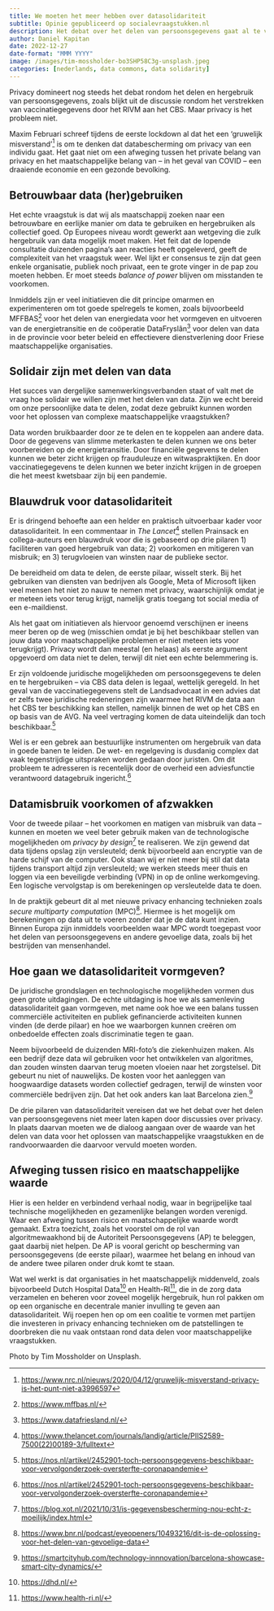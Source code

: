 ```yaml
---
title: We moeten het meer hebben over datasolidariteit
subtitle: Opinie gepubliceerd op socialevraagstukken.nl
description: Het debat over het delen van persoonsgegevens gaat al te vaak over privacy. We moeten het meer hebben over de maatschappelijke waarde van data delen, over datasolidariteit.
author: Daniel Kapitan
date: 2022-12-27
date-format: "MMM YYYY"
image: /images/tim-mossholder-bo3SHP58C3g-unsplash.jpeg
categories: [nederlands, data commons, data solidarity]
---
```

Privacy domineert nog steeds het debat rondom het delen en hergebruik van persoonsgegevens, zoals blijkt uit de discussie rondom het verstrekken van vaccinatiegegevens door het RIVM aan het CBS. Maar privacy is het probleem niet.

Maxim Februari schreef tijdens de eerste lockdown al dat het een ‘gruwelijk misverstand’[^1] is om te denken dat databescherming om privacy van een individu gaat. Het gaat niet om een afweging tussen het private belang van privacy en het maatschappelijke belang van – in het geval van COVID – een draaiende economie en een gezonde bevolking.

## Betrouwbaar data (her)gebruiken

Het echte vraagstuk is dat wij als maatschappij zoeken naar een betrouwbare en eerlijke manier om data te gebruiken en hergebruiken als collectief goed. Op Europees niveau wordt gewerkt aan wetgeving die zulk hergebruik van data mogelijk moet maken. Het feit dat de lopende consultatie duizenden pagina’s aan reacties heeft opgeleverd, geeft de complexiteit van het vraagstuk weer. Wel lijkt er consensus te zijn dat geen enkele organisatie, publiek noch privaat, een te grote vinger in de pap zou moeten hebben. Er moet steeds _balance of power_ blijven om misstanden te voorkomen.

Inmiddels zijn er veel initiatieven die dit principe omarmen en experimenteren om tot goede spelregels te komen, zoals bijvoorbeeld MFFBAS[^2] voor het delen van energiedata voor het vormgeven en uitvoeren van de energietransitie en de coöperatie DataFryslân[^3] voor delen van data in de provincie voor beter beleid en effectievere dienstverlening door Friese maatschappelijke organisaties.

## Solidair zijn met delen van data

Het succes van dergelijke samenwerkingsverbanden staat of valt met de vraag hoe solidair we willen zijn met het delen van data. Zijn we echt bereid om onze persoonlijke data te delen, zodat deze gebruikt kunnen worden voor het oplossen van complexe maatschappelijke vraagstukken?

Data worden bruikbaarder door ze te delen en te koppelen aan andere data. Door de gegevens van slimme meterkasten te delen kunnen we ons beter voorbereiden op de energietransitie. Door financiële gegevens te delen kunnen we beter zicht krijgen op frauduleuze en witwaspraktijken. En door vaccinatiegegevens te delen kunnen we beter inzicht krijgen in de groepen die het meest kwetsbaar zijn bij een pandemie.

## Blauwdruk voor datasolidariteit

Er is dringend behoefte aan een helder en praktisch uitvoerbaar kader voor datasolidariteit. In een commentaar in _The Lancet_[^4] stellen Prainsack en collega-auteurs een blauwdruk voor die is gebaseerd op drie pilaren 1) faciliteren van goed hergebruik van data; 2) voorkomen en mitigeren van misbruik; en 3) terugvloeien van winsten naar de publieke sector.

De bereidheid om data te delen, de eerste pilaar, wisselt sterk. Bij het gebruiken van diensten van bedrijven als Google, Meta of Microsoft lijken veel mensen het niet zo nauw te nemen met privacy, waarschijnlijk omdat je er meteen iets voor terug krijgt, namelijk gratis toegang tot social media of een e-maildienst.

Als het gaat om initiatieven als hiervoor genoemd verschijnen er ineens meer beren op de weg (misschien omdat je bij het beschikbaar stellen van jouw data voor maatschappelijke problemen er niet meteen iets voor terugkrijgt). Privacy wordt dan meestal (en helaas) als eerste argument opgevoerd om data niet te delen, terwijl dit niet een echte belemmering is.

Er zijn voldoende juridische mogelijkheden om persoonsgegevens te delen en te hergebruiken – via CBS data delen is legaal, wettelijk geregeld. In het geval van de vaccinatiegegevens stelt de Landsadvocaat in een advies dat er zelfs twee juridische redeneringen zijn waarmee het RIVM de data aan het CBS ter beschikking kan stellen, namelijk binnen de wet op het CBS en op basis van de AVG. Na veel vertraging komen de data uiteindelijk dan toch beschikbaar.[^5]

Wel is er een gebrek aan bestuurlijke instrumenten om hergebruik van data in goede banen te leiden. De wet- en regelgeving is dusdanig complex dat vaak tegenstrijdige uitspraken worden gedaan door juristen. Om dit probleem te adresseren is recentelijk door de overheid een adviesfunctie verantwoord datagebruik ingericht.[^6]

## Datamisbruik voorkomen of afzwakken

Voor de tweede pilaar – het voorkomen en matigen van misbruik van data – kunnen en moeten we veel beter gebruik maken van de technologische mogelijkheden om _privacy by design_[^7] te realiseren. We zijn gewend dat data tijdens opslag zijn versleuteld; denk bijvoorbeeld aan encryptie van de harde schijf van de computer. Ook staan wij er niet meer bij stil dat data tijdens transport altijd zijn versleuteld; we werken steeds meer thuis en loggen via een beveiligde verbinding (VPN) in op de online werkomgeving. Een logische vervolgstap is om berekeningen op versleutelde data te doen.

In de praktijk gebeurt dit al met nieuwe privacy enhancing technieken zoals _secure multiparty computation_ (MPC)[^8]. Hiermee is het mogelijk om berekeningen op data uit te voeren zonder dat je de data kunt inzien. Binnen Europa zijn inmiddels voorbeelden waar MPC wordt toegepast voor het delen van persoonsgegevens en andere gevoelige data, zoals bij het bestrijden van mensenhandel.

## Hoe gaan we datasolidariteit vormgeven?

De juridische grondslagen en technologische mogelijkheden vormen dus geen grote uitdagingen. De echte uitdaging is hoe we als samenleving datasolidariteit gaan vormgeven, met name ook hoe we een balans tussen commerciële activiteiten en publiek gefinancierde activiteiten kunnen vinden (de derde pilaar) en hoe we waarborgen kunnen creëren om onbedoelde effecten zoals discriminatie tegen te gaan.

Neem bijvoorbeeld de duizenden MRI-foto’s die ziekenhuizen maken. Als een bedrijf deze data wil gebruiken voor het ontwikkelen van algoritmes, dan zouden winsten daarvan terug moeten vloeien naar het zorgstelsel. Dit gebeurt nu niet of nauwelijks. De kosten voor het aanleggen van hoogwaardige datasets worden collectief gedragen, terwijl de winsten voor commerciële bedrijven zijn. Dat het ook anders kan laat Barcelona zien.[^9]

De drie pilaren van datasolidariteit vereisen dat we het debat over het delen van persoonsgegevens niet meer laten kapen door discussies over privacy. In plaats daarvan moeten we de dialoog aangaan over de waarde van het delen van data voor het oplossen van maatschappelijke vraagstukken en de randvoorwaarden die daarvoor vervuld moeten worden.

## Afweging tussen risico en maatschappelijke waarde

Hier is een helder en verbindend verhaal nodig, waar in begrijpelijke taal technische mogelijkheden en gezamenlijke belangen worden verenigd. Waar een afweging tussen risico en maatschappelijke waarde wordt gemaakt. Extra toezicht, zoals het voorstel om de rol van algoritmewaakhond bij de Autoriteit Persoonsgegevens (AP) te beleggen, gaat daarbij niet helpen. De AP is vooral gericht op bescherming van persoonsgegevens (de eerste pilaar), waarmee het belang en inhoud van de andere twee pilaren onder druk komt te staan.

Wat wel werkt is dat organisaties in het maatschappelijk middenveld, zoals bijvoorbeeld Dutch Hospital Data[^10] en Health-RI[^11], die in de zorg data verzamelen en beheren voor zoveel mogelijk hergebruik, hun rol pakken om op een organische en decentrale manier invulling te geven aan datasolidariteit. Wij roepen hen op om een coalitie te vormen met partijen die investeren in privacy enhancing technieken om de patstellingen te doorbreken die nu vaak ontstaan rond data delen voor maatschappelijke vraagstukken.

Photo by Tim Mossholder on Unsplash.
  

[^1]: [https://www.nrc.nl/nieuws/2020/04/12/gruwelijk-misverstand-privacy-is-het-punt-niet-a3996597](https://www.nrc.nl/nieuws/2020/04/12/gruwelijk-misverstand-privacy-is-het-punt-niet-a3996597)
[^2]: [https://www.mffbas.nl/](https://www.mffbas.nl/)
[^3]: [https://www.datafriesland.nl/](https://www.datafriesland.nl/)
[^4]: [https://www.thelancet.com/journals/landig/article/PIIS2589-7500(22)00189-3/fulltext](https://www.thelancet.com/journals/landig/article/PIIS2589-7500(22)00189-3/fulltext)
[^5]: [https://nos.nl/artikel/2452901-toch-persoonsgegevens-beschikbaar-voor-vervolgonderzoek-oversterfte-coronapandemie](https://nos.nl/artikel/2452901-toch-persoonsgegevens-beschikbaar-voor-vervolgonderzoek-oversterfte-coronapandemie)
[^6]: [https://nos.nl/artikel/2452901-toch-persoonsgegevens-beschikbaar-voor-vervolgonderzoek-oversterfte-coronapandemie](https://nos.nl/artikel/2452901-toch-persoonsgegevens-beschikbaar-voor-vervolgonderzoek-oversterfte-coronapandemie)
[^7]: [https://blog.xot.nl/2021/10/31/is-gegevensbescherming-nou-echt-z-moeilijk/index.html](https://blog.xot.nl/2021/10/31/is-gegevensbescherming-nou-echt-z-moeilijk/index.html)
[^8]: [https://www.bnr.nl/podcast/eyeopeners/10493216/dit-is-de-oplossing-voor-het-delen-van-gevoelige-data](https://www.bnr.nl/podcast/eyeopeners/10493216/dit-is-de-oplossing-voor-het-delen-van-gevoelige-data)
[^9]: [https://smartcityhub.com/technology-innnovation/barcelona-showcase-smart-city-dynamics/](https://smartcityhub.com/technology-innnovation/barcelona-showcase-smart-city-dynamics/)
[^10]: [https://dhd.nl/](https://dhd.nl/)
[^11]: [https://www.health-ri.nl/](https://www.health-ri.nl/)